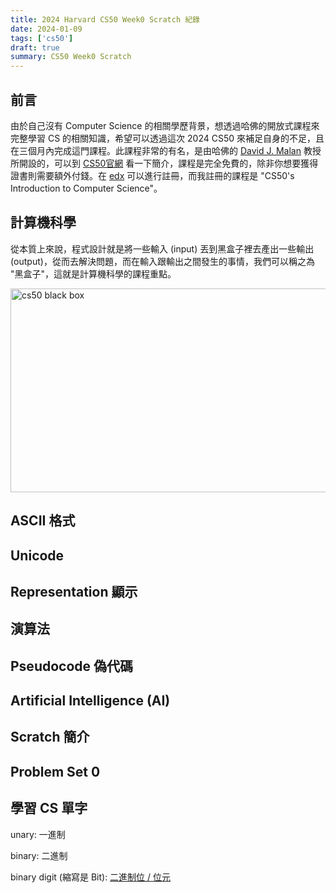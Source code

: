 ```yaml
---
title: 2024 Harvard CS50 Week0 Scratch 紀錄
date: 2024-01-09
tags: ['cs50']
draft: true
summary: CS50 Week0 Scratch
---
```


## 前言

由於自己沒有 Computer Science 的相關學歷背景，想透過哈佛的開放式課程來完整學習 CS 的相關知識，希望可以透過這次 2024 CS50 來補足自身的不足，且在三個月內完成這門課程。此課程非常的有名，是由哈佛的 [David J. Malan](https://cs.harvard.edu/malan/) 教授所開設的，可以到 [CS50官網](https://cs50.harvard.edu/x/2024/) 看一下簡介，課程是完全免費的，除非你想要獲得證書則需要額外付錢。在 [edx](https://cs50.edx.org) 可以進行註冊，而我註冊的課程是 "CS50's Introduction to Computer Science"。

## 計算機科學

從本質上來說，程式設計就是將一些輸入 (input) 丟到黑盒子裡去產出一些輸出 (output)，從而去解決問題，而在輸入跟輸出之間發生的事情，我們可以稱之為 "黑盒子"，這就是計算機科學的課程重點。

<Image
  src="/posts/cs50/week0-black-box.png"
  width="673"
  height="326"
  alt="cs50 black box"
/>

## ASCII 格式

## Unicode

## Representation 顯示

## 演算法

## Pseudocode 偽代碼

## Artificial Intelligence (AI)

## Scratch 簡介

## Problem Set 0

## 學習 CS 單字

unary: 一進制

binary: 二進制

binary digit (縮寫是 Bit): [二進制位 / 位元](https://zh.wikipedia.org/zh-tw/%E4%BD%8D%E5%85%83)
